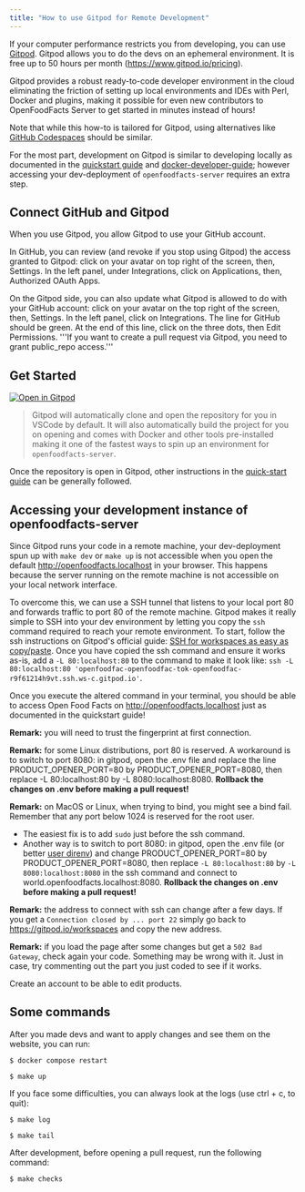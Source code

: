 ```yaml
---
title: "How to use Gitpod for Remote Development"
---
```


If your computer performance restricts you from developing, you can use [Gitpod](https://gitpod.io). 
Gitpod allows you to do the devs on an ephemeral environment. It is free up to
50 hours per month (https://www.gitpod.io/pricing).

Gitpod provides a robust ready-to-code developer environment in the cloud eliminating the friction
of setting up local environments and IDEs with Perl, Docker and plugins, making it possible for even new contributors to
OpenFoodFacts Server to get started in minutes instead of hours!


Note that while this how-to is tailored for Gitpod, using alternatives like [GitHub Codespaces][github-codespaces] should be
similar.

For the most part, development on Gitpod is similar to developing locally as documented
in the [quickstart guide](how-to-quick-start-guide.md)
and [docker-developer-guide](how-to-develop-using-docker.md); however accessing your dev-deployment of
`openfoodfacts-server` requires an extra step.

## Connect GitHub and Gitpod
When you use Gitpod, you allow Gitpod to use your GitHub account.

In GitHub, you can review (and revoke if you stop using Gitpod) the access granted to Gitpod: click on your avatar on top right of the screen, then, Settings. In the left panel, under Integrations, click on Applications, then, Authorized OAuth Apps.

On the Gitpod side, you can also update what Gitpod is allowed to do with your GitHub account: click on your avatar on the top right of the screen, then, Settings. In the left panel, click on Integrations. The line for GitHub should be green. At the end of this line, click on the three dots, then Edit Permissions. '''If you want to create a pull request via Gitpod, you need to grant public_repo access.'''

## Get Started

[![Open in Gitpod](https://gitpod.io/button/open-in-gitpod.svg)](https://gitpod.io/#https://github.com/openfoodfacts/openfoodfacts-server/)
> Gitpod will automatically clone and open the repository for you in VSCode by default. It will also automatically build
> the project for you on opening and comes with Docker and other tools pre-installed making it one of the fastest ways
> to spin up an environment for `openfoodfacts-server`.



Once the repository is open in Gitpod, other instructions in the
[quick-start guide](how-to-quick-start-guide.md) can be generally followed.

## Accessing your development instance of openfoodfacts-server

Since Gitpod runs your code in a remote machine, your dev-deployment spun up with `make dev` or `make up` is not
accessible when you open the default http://openfoodfacts.localhost in your browser. This happens because the server
running on the remote machine is not accessible on your local network interface.

To overcome this, we can use a SSH tunnel that listens to your local port 80 and forwards traffic to port 80
of the remote machine. Gitpod makes it really simple to SSH into your dev environment by letting you copy the `ssh`
command required to reach your remote environment. To start, follow the ssh instructions on Gitpod's official
guide: [SSH for workspaces as easy as copy/paste][gitpod-ssh-guide]. 
Once you have copied the ssh command and ensure it works as-is, add a `-L 80:localhost:80` to the command to make it look like:
`ssh -L 80:localhost:80 'openfoodfac-openfoodfac-tok-openfoodfac-r9f61214h9vt.ssh.ws-c.gitpod.io'`.

Once you execute the altered command in your terminal, you should be able to access Open Food Facts
on http://openfoodfacts.localhost just as documented in the quickstart guide!

[gitpod-ssh-guide]: https://www.gitpod.io/blog/copy-paste-ssh-workspace-access
[github-codespaces]: https://github.com/features/codespaces

**Remark:** you will need to trust the fingerprint at first connection. 

**Remark:** for some Linux distributions, port 80 is reserved. A workaround is to switch to port 8080: in gitpod, open the .env file and replace the line PRODUCT_OPENER_PORT=80 by PRODUCT_OPENER_PORT=8080, then replace -L 80:localhost:80 by -L 8080:localhost:8080. **Rollback the changes on .env before making a pull request!**

**Remark:** on MacOS or Linux, when trying to bind, you might see a bind fail. Remember that any port below 1024 is reserved for the root user.
* The easiest fix is to add `sudo` just before the ssh command.
* Another way is to switch to port 8080: in gitpod, open the .env file (or better [user direnv](./how-to-use-direnv.md)) and change PRODUCT_OPENER_PORT=80 by PRODUCT_OPENER_PORT=8080, then replace `-L 80:localhost:80` by `-L 8080:localhost:8080` in the ssh command and connect to world.openfoodfacts.localhost:8080. **Rollback the changes on .env before making a pull request!**

**Remark:** the address to connect with ssh can change after a few days. If you get a ```Connection closed by ... port 22``` simply go back to https://gitpod.io/workspaces and copy the new address.  

**Remark:** if you load the page after some changes but get a ```502 Bad Gateway```, check again your code. Something may be wrong with it. Just in case, try commenting out the part you just coded to see if it works. 

Create an account to be able to edit products.

## Some commands
After you made devs and want to apply changes and see them on the website, you can run:  
``` title="Some commands"
$ docker compose restart 
```
``` title="Some commands"
$ make up  
```

If you face some difficulties, you can always look at the logs (use ctrl + c, to quit):  
``` title="Some commands"
$ make log  
```
``` title="Some commands"
$ make tail  
```
After development, before opening a pull request, run the following command:  
``` title="Some commands"
$ make checks  
```
